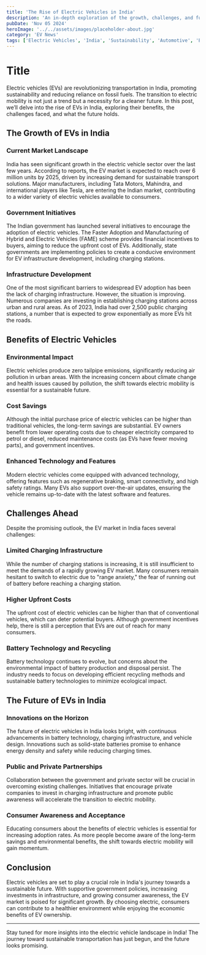 ```yaml
---
title: 'The Rise of Electric Vehicles in India'
description: 'An in-depth exploration of the growth, challenges, and future of electric vehicles in India.'
pubDate: 'Nov 05 2024'
heroImage: '../../assets/images/placeholder-about.jpg'
category: 'EV News'
tags: ['Electric Vehicles', 'India', 'Sustainability', 'Automotive', 'EV Market']
---
```




# Title
Electric vehicles (EVs) are revolutionizing transportation in India, promoting sustainability and reducing reliance on fossil fuels. The transition to electric mobility is not just a trend but a necessity for a cleaner future. In this post, we’ll delve into the rise of EVs in India, exploring their benefits, the challenges faced, and what the future holds.

## The Growth of EVs in India

### Current Market Landscape

India has seen significant growth in the electric vehicle sector over the last few years. According to reports, the EV market is expected to reach over 6 million units by 2025, driven by increasing demand for sustainable transport solutions. Major manufacturers, including Tata Motors, Mahindra, and international players like Tesla, are entering the Indian market, contributing to a wider variety of electric vehicles available to consumers.

### Government Initiatives

The Indian government has launched several initiatives to encourage the adoption of electric vehicles. The Faster Adoption and Manufacturing of Hybrid and Electric Vehicles (FAME) scheme provides financial incentives to buyers, aiming to reduce the upfront cost of EVs. Additionally, state governments are implementing policies to create a conducive environment for EV infrastructure development, including charging stations.

### Infrastructure Development

One of the most significant barriers to widespread EV adoption has been the lack of charging infrastructure. However, the situation is improving. Numerous companies are investing in establishing charging stations across urban and rural areas. As of 2023, India had over 2,500 public charging stations, a number that is expected to grow exponentially as more EVs hit the roads.

## Benefits of Electric Vehicles

### Environmental Impact

Electric vehicles produce zero tailpipe emissions, significantly reducing air pollution in urban areas. With the increasing concern about climate change and health issues caused by pollution, the shift towards electric mobility is essential for a sustainable future.

### Cost Savings

Although the initial purchase price of electric vehicles can be higher than traditional vehicles, the long-term savings are substantial. EV owners benefit from lower operating costs due to cheaper electricity compared to petrol or diesel, reduced maintenance costs (as EVs have fewer moving parts), and government incentives. 

### Enhanced Technology and Features

Modern electric vehicles come equipped with advanced technology, offering features such as regenerative braking, smart connectivity, and high safety ratings. Many EVs also support over-the-air updates, ensuring the vehicle remains up-to-date with the latest software and features.

## Challenges Ahead

Despite the promising outlook, the EV market in India faces several challenges:

### Limited Charging Infrastructure

While the number of charging stations is increasing, it is still insufficient to meet the demands of a rapidly growing EV market. Many consumers remain hesitant to switch to electric due to "range anxiety," the fear of running out of battery before reaching a charging station.

### Higher Upfront Costs

The upfront cost of electric vehicles can be higher than that of conventional vehicles, which can deter potential buyers. Although government incentives help, there is still a perception that EVs are out of reach for many consumers.

### Battery Technology and Recycling

Battery technology continues to evolve, but concerns about the environmental impact of battery production and disposal persist. The industry needs to focus on developing efficient recycling methods and sustainable battery technologies to minimize ecological impact.

## The Future of EVs in India

### Innovations on the Horizon

The future of electric vehicles in India looks bright, with continuous advancements in battery technology, charging infrastructure, and vehicle design. Innovations such as solid-state batteries promise to enhance energy density and safety while reducing charging times.

### Public and Private Partnerships

Collaboration between the government and private sector will be crucial in overcoming existing challenges. Initiatives that encourage private companies to invest in charging infrastructure and promote public awareness will accelerate the transition to electric mobility.

### Consumer Awareness and Acceptance

Educating consumers about the benefits of electric vehicles is essential for increasing adoption rates. As more people become aware of the long-term savings and environmental benefits, the shift towards electric mobility will gain momentum.

## Conclusion

Electric vehicles are set to play a crucial role in India's journey towards a sustainable future. With supportive government policies, increasing investments in infrastructure, and growing consumer awareness, the EV market is poised for significant growth. By choosing electric, consumers can contribute to a healthier environment while enjoying the economic benefits of EV ownership.

---

Stay tuned for more insights into the electric vehicle landscape in India! The journey toward sustainable transportation has just begun, and the future looks promising.
